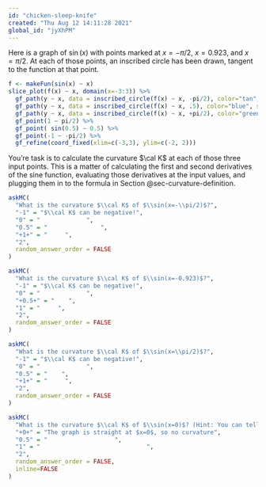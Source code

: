 ```yaml
---
id: "chicken-sleep-knife"
created: "Thu Aug 12 14:11:28 2021"
global_id: "jyXhPM"
---
```


Here is a graph of $\sin(x)$ with points marked at $x=-\pi/2$, $x=0.923$, and $x = \pi/2$. At each of those points, an inscribed circle has been drawn, tangent to the function at that point. 

```r
f <- makeFun(sin(x) ~ x)
slice_plot(f(x) ~ x, domain(x=-3:3)) %>%
  gf_path(y ~ x, data = inscribed_circle(f(x) ~ x, -pi/2), color="tan", size=2, alpha=0.4) %>%
  gf_path(y ~ x, data = inscribed_circle(f(x) ~ x, .5), color="blue", size=2, alpha=0.5) %>%
  gf_path(y ~ x, data = inscribed_circle(f(x) ~ x, +pi/2), color="green", size=2, alpha=0.5) %>%
  gf_point(1 ~ pi/2) %>%
  gf_point( sin(0.5) ~ 0.5) %>%
  gf_point(-1 ~ -pi/2) %>%
  gf_refine(coord_fixed(xlim=c(-3,3), ylim=c(-2, 2)))
```

You're task is to calculate the curvature $\cal K$ at each of those three input points. This is a matter of calculating the first and second derivatives of the sine function, evaluating those derivatives at the input values, and plugging them in to the formula in Section @sec-curvature-definition.

```r
askMC(
  "What is the curvature $\\cal K$ of $\\sin(x=-\\pi/2)$?",
  "-1" = "$\\cal K$ can be negative!", 
  "0" = "             ",
  "0.5" = "               ",
  "+1+" = "     ",
  "2",
  random_answer_order = FALSE
)
```

```r
askMC(
  "What is the curvature $\\cal K$ of $\\sin(x=-0.923)$?",
  "-1" = "$\\cal K$ can be negative!", 
  "0" = "             ",
  "+0.5+" = "    ",
  "1" = "     ",
  "2",
  random_answer_order = FALSE
)
```

```r
askMC(
  "What is the curvature $\\cal K$ of $\\sin(x=\\pi/2)$?",
  "-1" = "$\\cal K$ can be negative!", 
  "0" = "             ",
  "0.5" = "    ",
  "+1+" = "     ",
  "2",
  random_answer_order = FALSE
)
```


```r
askMC(
  "What is the curvature $\\cal K$ of $\\sin(x=0)$? (Hint: You can tell straight from the graph, even though no enscribed circle has been drawn.",
  "+0+" = "The graph is straight at $x=0$, so no curvature",
  "0.5" = "                   ",
  "1" = "                              ",
  "2",
  random_answer_order = FALSE,
  inline=FALSE
)
```
